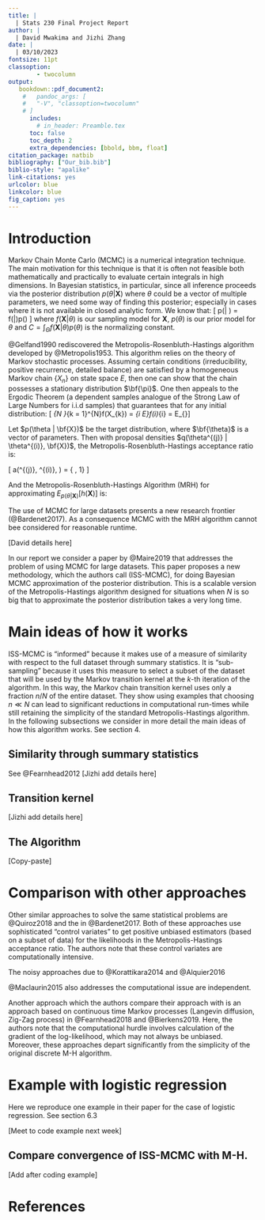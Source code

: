 ```yaml
---
title: |
  | Stats 230 Final Project Report
author: |
  | David Mwakima and Jizhi Zhang
date: |
  | 03/10/2023
fontsize: 11pt
classoption:
        - twocolumn
output: 
   bookdown::pdf_document2:
    #   pandoc_args: [
    #   "-V", "classoption=twocolumn"
    # ]
      includes:
        # in_header: Preamble.tex 
      toc: false
      toc_depth: 2
      extra_dependencies: [bbold, bbm, float]
citation_package: natbib
bibliography: ["Our_bib.bib"]
biblio-style: "apalike"
link-citations: yes
urlcolor: blue
linkcolor: blue
fig_caption: yes
---
```


# Introduction

Markov Chain Monte Carlo (MCMC) is a numerical integration technique. The main motivation for this technique is that it is often not feasible both mathematically and practically to evaluate certain integrals in high dimensions. In Bayesian statistics, in particular, since all inference proceeds via the posterior distribution $p(\theta| \textbf{X})$ where $\theta$ could be a vector of multiple parameters, we need some way of finding this posterior; especially in cases where it is not available in closed analytic form. We know that:
\[
p(\theta | \textbf{X}) = \frac{1}{C} f(\textbf{X}|\theta)p(\theta)
\]
where $f(\textbf{X}|\theta)$ is our sampling model for $\textbf{X}$, $p(\theta)$ is our prior model for $\theta$ and $C = \int_{\Theta} f(\textbf{X}|\theta) p(\theta)$ is the normalizing constant.

@Gelfand1990 rediscovered the Metropolis-Rosenbluth-Hastings algorithm developed by @Metropolis1953. This algorithm relies on the theory of Markov stochastic processes. Assuming certain conditions (irreducibility, positive recurrence, detailed balance) are satisfied by a homogeneous Markov chain $\{X_{n} \}$ on state space $E$, then one can show that the chain possesses a stationary distribution $\bf{\pi}$. One then appeals to the Ergodic Theorem (a dependent samples analogue of the Strong Law of Large Numbers for i.i.d samples) that guarantees that for any initial distribution:
\[
\lim_{N \to \infty}\frac{1}{N}\sum_{k = 1}^{N}f(X_{k}) = \sum_{i \in E}f(i)\pi_{i} = E_{\pi}\big[f(X)\big]
\]

Let $p(\theta | \bf{X})$ be the target distribution, where $\bf{\theta}$ is a vector of parameters. Then with proposal densities $q(\theta^{(j)} | \theta^{(i)}, \bf{X})$, the Metropolis-Rosenbluth-Hastings acceptance ratio is:

\[
a(\theta^{(j)}, \theta^{(i)}, \textbf{X}) = \text{min}\bigg\{\frac{p(\theta^{(j)} | \textbf{X})}{p(\theta^{(i)} | \textbf{X})} \frac{q(\theta^{(i)} | \theta^{(j)}, \textbf{X})}{q(\theta^{(j)} | \theta^{(i)}, \textbf{X})}, 1\bigg\}
\]

And the Metropolis-Rosenbluth-Hastings Algorithm (MRH) for approximating $E_{p(\theta | \textbf{X})}[h(\textbf{X})]$ is:

\begin{tabular}{l  l}
\hline
& Metropolis-Rosenbluth-Hastings Algorithm \\
\hline
1: & Start with some initial value $\theta = \theta^{(0)}$ \\
2: & \textbf{for} i = 0 to N \textbf{do} \\
3: & Simulate $\theta^{(i + 1)}$ with $q(\theta^{(i + 1)} | \theta^{(i)}, \textbf{X})$\\
4: & Compute $a(\theta^{(i + 1)}, \theta^{(i)}, \textbf{X})$ \\
5: & Generate $U \sim \text{Unif}(0, 1)$ \\
6: & Accept $\theta^{(i + 1)}$ if $U \leq a(\theta^{(i + 1)}, \theta^{(i)}, \textbf{X})$ \\ 
   & Otherwise $\theta^{(i + 1)} =   \theta^{(i)}$ \\
7: & \textbf{end for}\\
8: & \textbf{return} $\frac{1}{N} \sum_{i = 1}^{N}h(X_{i})$\\
\hline
\end{tabular}

The use of MCMC for large datasets presents a new research frontier (@Bardenet2017). As a consequence MCMC with the MRH algorithm cannot bee considered for reasonable runtime.

[David details here]


In our report we consider a paper by @Maire2019 that addresses the problem of using MCMC for large datasets. This paper proposes a new methodology, which the authors call \textit{Informed Sub-Sampling MCMC} (ISS-MCMC), for doing Bayesian MCMC approximation of the posterior distribution. This is a scalable version of the Metropolis-Hastings algorithm designed for situations when $N$ is so big that to approximate the posterior distribution takes a very long time. 

# Main ideas of how it works

ISS-MCMC is "informed" because it makes use of a measure of similarity with respect to the full dataset through summary statistics. It is "sub-sampling" because it uses this measure to select a subset of the dataset that will be used by the Markov transition kernel at the $k$-th iteration of the algorithm. In this way, the Markov chain transition kernel uses only a fraction $n/N$ of the entire dataset. They show using examples that choosing $n \ll N$ can lead to significant reductions in computational run-times while still retaining the simplicity of the standard Metropolis-Hastings algorithm. In the following subsections we consider in more detail the main ideas of how this algorithm works. See section 4.

## Similarity through summary statistics

See @Fearnhead2012 [Jizhi add details here]

## Transition kernel

[Jizhi add details here]

## The Algorithm

[Copy-paste]

# Comparison with other approaches

Other similar approaches to solve the same statistical problems are @Quiroz2018 and the \textit{Confidence Sampler} in @Bardenet2017. Both of these approaches use sophisticated "control variates" to get positive unbiased estimators (based on a subset of data) for the likelihoods in the Metropolis-Hastings acceptance ratio. The authors note that these control variates are computationally intensive.

The noisy approaches due to @Korattikara2014 and @Alquier2016

@Maclaurin2015 also addresses the computational issue are independent.

Another approach which the authors compare their approach with is an approach based on continuous time Markov processes (Langevin diffusion, Zig-Zag process) in @Fearnhead2018 and @Bierkens2019. Here, the authors note that the computational hurdle involves calculation of the gradient of the log-likelihood, which may not always be unbiased. Moreover, these approaches depart significantly from the simplicity of the original discrete M-H algorithm.

# Example with logistic regression

Here we reproduce one example in their paper for the case of logistic regression. See section 6.3

[Meet to code example next week]


## Compare convergence of ISS-MCMC with M-H.

[Add after coding example]

# References




